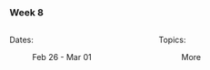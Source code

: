 ### Week 8

::: columns
::: {.column width="50%"}

Dates:

:   Feb 26 - Mar 01
:::

::: {.column width="50%"}

Topics:

:   More
:::
:::
